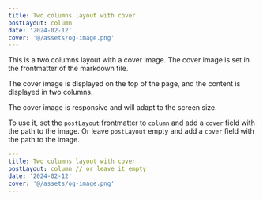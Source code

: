 ```yaml
---
title: Two columns layout with cover
postLayout: column
date: '2024-02-12'
cover: '@/assets/og-image.png'
---
```


This is a two columns layout with a cover image. The cover image is set in the frontmatter of the markdown file.

The cover image is displayed on the top of the page, and the content is displayed in two columns.

The cover image is responsive and will adapt to the screen size.

To use it, set the `postLayout` frontmatter to `column` and add a `cover` field with the path to the image. Or leave `postLayout` empty and add a `cover` field with the path to the image.

```yaml
---
title: Two columns layout with cover
postLayout: column // or leave it empty
date: '2024-02-12'
cover: '@/assets/og-image.png'
---
```

